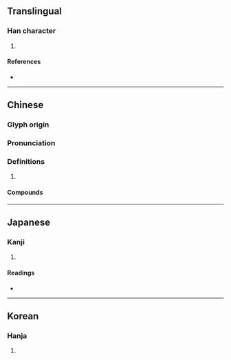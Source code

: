 {{character info/new}}
==Translingual==

===Han character===
{{Han char|rn=30|rad=口|as=08|sn=11|four=61046|canj=RYAJ|ids=⿰口卓}}

# {{defn|Han|sort=口08}}

====References====
* {{Han ref|kx=0194.310|dkj=03802|dj=0415.080|hdz=10639.100|uh=5545|ud=21829|bh=D47E|bd=54398}}

----

==Chinese==
{{zh-forms}}

===Glyph origin===
{{Han etym}}

===Pronunciation===
{{zh-pron
|m=zhuó
|c=doek3
|mc=y
|oc=y
|cat=
}}

===Definitions===
{{zh-hanzi}}

# {{rfdef|zh}}

====Compounds====
{{zh-der|嘓啅|啅噪|啅啅}}

----

==Japanese==

===Kanji===
{{ja-kanji|grade=|rs=口08}}

# {{defn|lang=ja|sort=口08}}

====Readings====
* {{ja-readings
|goon=たく, ちょう
|on=たく, とう
|kun=[[やかましい]] (yakamashii), [[ついばむ]] (tsuibamu)}}

----

==Korean==

===Hanja===
{{ko-hanja|hangeul=탁|rv=tak|mr=t'ak}}

# {{defn|lang=ko|sort=口08}}